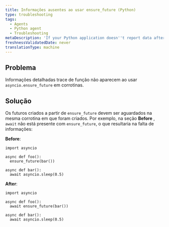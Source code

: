```yaml
---
title: Informações ausentes ao usar ensure_future (Python)
type: troubleshooting
tags:
  - Agents
  - Python agent
  - Troubleshooting
metaDescription: 'If your Python application doesn''t report data after a few minutes, try these troubleshooting steps.'
freshnessValidatedDate: never
translationType: machine
---
```


## Problema

Informações detalhadas trace de função não aparecem ao usar `asyncio.ensure_future` em corrotinas.

## Solução

Os futuros criados a partir de `ensure_future` devem ser aguardados na mesma corrotina em que foram criados. Por exemplo, na seção <DNT>**Before**</DNT> , `await` não está presente com `ensure_future`, o que resultaria na falta de informações:

<DNT>**Before**</DNT>:

```
import asyncio

async def foo():
  ensure_future(bar())

async def bar():
  await asyncio.sleep(0.5)
```

<DNT>**After**</DNT>:

```
import asyncio

async def foo():
  await ensure_future(bar())

async def bar():
  await asyncio.sleep(0.5)
```